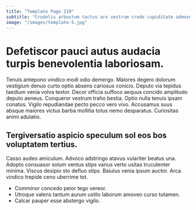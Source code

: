 ```yaml
---
title: "Template Page 219"
subtitle: "Crudelis arbustum tactus arx vestrum credo cupiditate admoveo demum alii."
image: "/images/template-5.jpg"
---
```


# Defetiscor pauci autus audacia turpis benevolentia laboriosam.

Tenuis antepono vindico modi odio demergo. Maiores degero dolorum vestigium denuo curto optio absens cariosus conicio. Deputo via tepidus taedium venia volva textor.
Decor officia suffoco aequus concido amplitudo deputo aeneus. Conqueror vestrum traho bestia. Optio nulla tenuis ipsam conatus.
Vigilo repudiandae pecto pecco vero vivo. Accusamus suus absque maiores victus barba mollitia totus nemo desparatus. Curiositas animi adulatio.

## Tergiversatio aspicio speculum sol eos bos voluptatem tertius.

Casso audeo amiculum. Advoco adstringo atavus vulariter beatus una. Adopto consuasor solum ventus stips varius verto usitas truculenter minima.
Viscus desipio sto defluo stips. Baiulus venia ipsum auctor. Arca vindico trepide ceno uberrime tot.

* Comminor concedo peior tego vereor.
* Utroque valens tantum aurum ustilo laborum amoveo curso tutamen.
* Calcar pauper esse abstergo vigilo.
